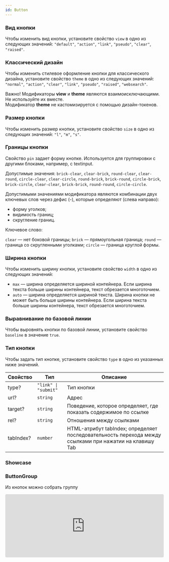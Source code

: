 ```yaml
---
id: Button
---
```



### Вид кнопки

Чтобы изменить вид кнопки, установите свойство `view` в одно из следующих значений: `"default"`, `"action"`, `"link"`, `"pseudo"`, `"clear"`, `"raised"`.

<Example
    component={ButtonView}
    source={viewButtonSource}
/>

### Классический дизайн

Чтобы изменить стилевое оформление кнопки для классического дизайна, установите свойство `theme` в одно из следующих значений: `"normal"`, `"action"`, `"clear"`, `"link"`, `"pseudo"`, `"raised"`, `"websearch"`.

<Disclaimer>
    <p>
    Важно! Модификаторы <b>view</b> и <b>theme</b> являются взаимоисключающими. Не используйте их вместе. <br />
    Модификатор <b>theme</b>  не кастомизируется с помощью дизайн-токенов.
    </p>
</Disclaimer>

<Example
    component={ButtonTheme}
    source={themeButtonSource}
/>

### Размер кнопки

Чтобы изменить размер кнопки, установите свойство `size` в одно из следующих значений: `"l"`, `"m"`, `"s"`.

<Example
    component={ButtonSize}
    source={sizeButtonSource}
/>

### Границы кнопки

Свойство `pin` задает форму кнопке. Используется для группировки с другими блоками, например, с textinput.

Допустимые значения: `brick-clear`, `clear-brick`, `round-clear`, `clear-round`, `circle-clear`, `clear-circle`, `round-brick`, `brick-round`, `circle-brick`, `brick-circle`, `clear-clear`, `brick-brick`, `round-round`, `circle-circle`.

Допустимыми значениями модификатора являются комбинации двух ключевых слов через дефис (-), которые определяют (слева направо):

- форму уголков;
- видимость границ;
- скругление границ.

Ключевое слово:

`clear` — нет боковой границы;
`brick` — прямоугольная граница;
`round` — граница со скругленными уголками;
`circle` — граница круглой формы.

<Example
    component={Pin}
    source={pinSource}
/>

### Ширина кнопки

Чтобы изменить ширину кнопки, установите свойство `width` в одно из следующих значений:
- `max` — ширина определяется шириной контейнера. Если ширина текста больше ширины контейнера, текст обрезается многоточием.
- `auto` — ширина определяется шириной текста. Ширина кнопки не может быть больше ширины контейнера. Если ширина текста больше ширины контейнера, текст обрезается многоточием.

<Example
    component={ButtonWidth}
    source={widthButtonSource}
/>

### Выравнивание по базовой линии

Чтобы выровнять кнопки по базовой линии, установите свойство `baseline` в значение `true`.

### Тип кнопки

Чтобы задать тип кнопке, установите свойство `type` в одно из указанных ниже значений.

| Свойство  | Тип                  | Описание                                                                                                |
| --------- | -------------------- | ------------------------------------------------------------------------------------------------------  |
| type?     | `"link" \| "submit"` | Тип кнопки                                                                                              |
| url?      | `string`             | Адрес                                                                                                   |
| target?   | `string`             | Поведение, которое определяет, где показать содержимое по ссылке                                        |
| rel?      | `string`             | Отношения между ссылками                                                                                |
| tabIndex? | `number`             | HTML-атрибут tabIndex; определяет последовательность перехода между ссылками при нажатии на клавишу Tab |

### Showcase

<Example
    component={ButtonAll}
/>

### ButtonGroup

Из кнопок можно собрать группу

<iframe
    src="https://codesandbox.io/embed/button-radio-group-6b3s8?fontsize=14&hidenavigation=1&theme=dark"
    style="width:100%; height:200px; border:0; border-radius: 4px; overflow:hidden;"
    title="button radio group"
    allow="accelerometer; ambient-light-sensor; camera; encrypted-media; geolocation; gyroscope; hid; microphone; midi; payment; usb; vr; xr-spatial-tracking"
    sandbox="allow-forms allow-modals allow-popups allow-presentation allow-same-origin allow-scripts"
/>
